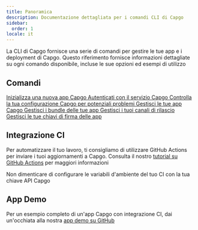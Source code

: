 ```yaml
---
title: Panoramica
description: Documentazione dettagliata per i comandi CLI di Capgo
sidebar:
  order: 1
locale: it
---
```



La CLI di Capgo fornisce una serie di comandi per gestire le tue app e i deployment di Capgo. Questo riferimento fornisce informazioni dettagliate su ogni comando disponibile, incluse le sue opzioni ed esempi di utilizzo

## Comandi

<CardGrid stagger>
  <a href="/docs/cli/reference/init/">
    <Card title="init" icon="rocket">
      Inizializza una nuova app Capgo
    </Card>
  </a>

  <a href="/login/">
    <Card title="login" icon="approve-check">
      Autenticati con il servizio Capgo
    </Card>
  </a>

  <a href="/docs/cli/reference/doctor/">
    <Card title="doctor" icon="approve-check-circle">
      Controlla la tua configurazione Capgo per potenziali problemi
    </Card>
  </a>

  <a href="/docs/cli/reference/app/">
    <Card title="app" icon="seti:default">
      Gestisci le tue app Capgo
    </Card>
  </a>

  <a href="/docs/cli/reference/bundle/">
    <Card title="bundle" icon="seti:html">
      Gestisci i bundle delle tue app
    </Card>
  </a>

  <a href="/docs/cli/reference/channel/">
    <Card title="channel" icon="seti:git">
      Gestisci i tuoi canali di rilascio
    </Card>
  </a>

  <a href="/docs/cli/reference/key/">
    <Card title="key" icon="seti:lock">
      Gestisci le tue chiavi di firma delle app
    </Card>
  </a>
</CardGrid>

## Integrazione CI

Per automatizzare il tuo lavoro, ti consigliamo di utilizzare GitHub Actions per inviare i tuoi aggiornamenti a Capgo. Consulta il nostro [tutorial su GitHub Actions](https://capgo.app/blog/automatic-build-and-release-with-github-actions/) per maggiori informazioni

Non dimenticare di configurare le variabili d'ambiente del tuo CI con la tua chiave API Capgo

## App Demo

Per un esempio completo di un'app Capgo con integrazione CI, dai un'occhiata alla nostra [app demo su GitHub](https://github.com/Cap-go/demo-app/)
